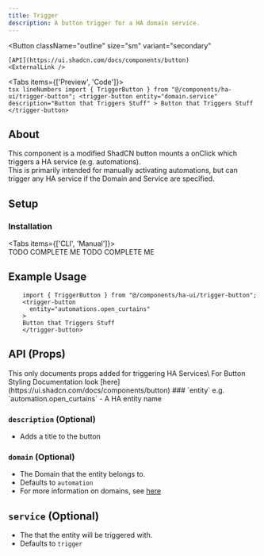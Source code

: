 ```yaml
---
title: Trigger
description: A button trigger for a HA domain service.
---
```




<Button
    className="outline"
    size="sm"
    variant="secondary"
>
    [API](https://ui.shadcn.com/docs/components/button)
    <ExternalLink />
</Button>

<Tabs items={['Preview', 'Code']}>
  <Tab value="Preview">    
    <TriggerPreview />
  </Tab>
  <Tab value="Code">
    ```tsx lineNumbers
      import { TriggerButton } from "@/components/ha-ui/trigger-button";
      <trigger-button
        entity="domain.service"  
        description="Button that Triggers Stuff"
      >
        Button that Triggers Stuff
      </trigger-button>
    ```
  </Tab>
</Tabs>

## About
This component is a modified ShadCN button mounts a onClick which triggers a HA service (e.g. automations).\
This is primarily intended for manually activating automations, but can trigger any HA service if the Domain and Service are specified.


## Setup
### Installation
<Tabs items={['CLI', 'Manual']}>
  <Tab value="CLI">    
    TODO COMPLETE ME
  </Tab>
  <Tab value="Manual">
    TODO COMPLETE ME
  </Tab>
</Tabs>

## Example Usage
```tsx lineNumbers
    import { TriggerButton } from "@/components/ha-ui/trigger-button";
    <trigger-button
      entity="automations.open_curtains"  
    >
    Button that Triggers Stuff
    </trigger-button>
```

## API (Props)
<Callout >
    This only documents props added for triggering HA Services\
    For Button Styling Documentation look [here](https://ui.shadcn.com/docs/components/button)

</Callout>
### `entity`
e.g. `automation.open_curtains`
- A HA entity name

### `description` (Optional)
- Adds a title to the button

### `domain` (Optional)
- The Domain that the entity belongs to.
- Defaults to `automation`
- For more information on domains, see [here](https://www.home-assistant.io/docs/configuration/entities_domains/#domains)

## `service` (Optional)
- The that the entity will be triggered with.
- Defaults to `trigger`